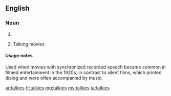 ==English==

===Noun===
{{head|en}}

# {{plural of|talkie}}
# {{context|dated|lang=en}} Talking movies

====Usage notes====
Used when movies with synchronized recorded speech became common in filmed entertainment in the 1920s, in contrast to silent films, which printed dialog and were often accompanied by music.

[[ar:talkies]]
[[fr:talkies]]
[[mg:talkies]]
[[my:talkies]]
[[ta:talkies]]